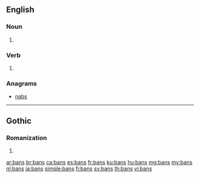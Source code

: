 ==English==

===Noun===
{{head|en|noun plural form}}

# {{plural of|ban|lang=en}}

===Verb===
{{head|en|verb form}}

# {{en-third-person singular of|ban}}

===Anagrams===
* [[nabs#English|nabs]]

----

==Gothic==

===Romanization===
{{got-rom}}

# {{got-romanization of|𐌱𐌰𐌽𐍃}}

[[ar:bans]]
[[br:bans]]
[[ca:bans]]
[[es:bans]]
[[fr:bans]]
[[ku:bans]]
[[hu:bans]]
[[mg:bans]]
[[my:bans]]
[[nl:bans]]
[[ja:bans]]
[[simple:bans]]
[[fi:bans]]
[[sv:bans]]
[[th:bans]]
[[vi:bans]]